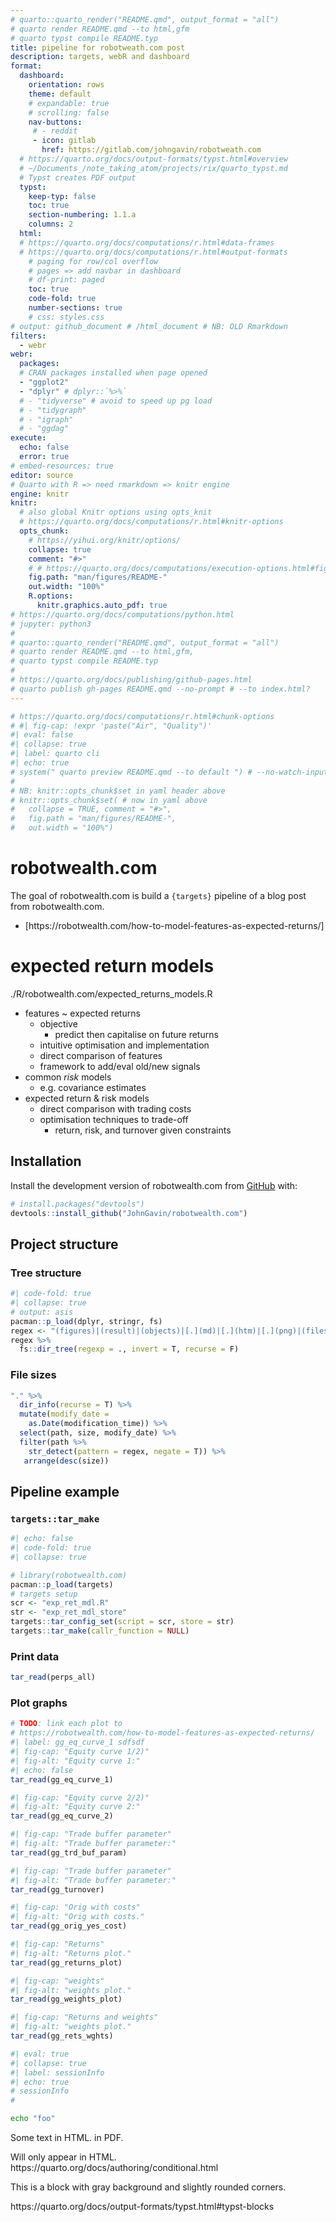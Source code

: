 ```yaml
---
# quarto::quarto_render("README.qmd", output_format = "all")
# quarto render README.qmd --to html,gfm
# quarto typst compile README.typ
title: pipeline for robotweath.com post
description: targets, webR and dashboard
format:
  dashboard:
    orientation: rows
    theme: default
    # expandable: true
    # scrolling: false
    nav-buttons:
     # - reddit
     - icon: gitlab
       href: https://gitlab.com/johngavin/robotweath.com
  # https://quarto.org/docs/output-formats/typst.html#overview
  # ~/Documents_/note_taking_atom/projects/rix/quarto_typst.md
  # Typst creates PDF output
  typst:
    keep-typ: false
    toc: true
    section-numbering: 1.1.a
    columns: 2
  html:
  # https://quarto.org/docs/computations/r.html#data-frames
  # https://quarto.org/docs/computations/r.html#output-formats
    # paging for row/col overflow
    # pages => add navbar in dashboard 
    # df-print: paged
    toc: true
    code-fold: true
    number-sections: true
    # css: styles.css
# output: github_document # /html_document # NB: OLD Rmarkdown
filters:
  - webr
webr:
  packages:
  # CRAN packages installed when page opened
  - "ggplot2"
  - "dplyr" # dplyr::`%>%`
  # - "tidyverse" # avoid to speed up pg load
  # - "tidygraph"
  # - "igraph"
  # - "ggdag"
execute:
  echo: false
  error: true
# embed-resources: true
editor: source
# Quarto with R => need rmarkdown => knitr engine
engine: knitr
knitr: 
  # also global Knitr options using opts_knit
  # https://quarto.org/docs/computations/r.html#knitr-options
  opts_chunk: 
    # https://yihui.org/knitr/options/
    collapse: true
    comment: "#>"
    # # https://quarto.org/docs/computations/execution-options.html#figure-options
    fig.path: "man/figures/README-"
    out.width: "100%"
    R.options:
      knitr.graphics.auto_pdf: true
# https://quarto.org/docs/computations/python.html
# jupyter: python3
#
# quarto::quarto_render("README.qmd", output_format = "all")
# quarto render README.qmd --to html,gfm,
# quarto typst compile README.typ
# 
# https://quarto.org/docs/publishing/github-pages.html
# quarto publish gh-pages README.qmd --no-prompt # --to index.html? 
---
```



<!-- README.md is generated from README.qmd. Please edit that file -->
<!---
  enclose ALL chunks with {webr-r} - not {r}
  then play each in webpage sequentially
  else {r} runs locally only
  ~/Documents_GitHub/ibrokers/vignettes/webr_dag_golem_owl.qmd
--->

```r
# https://quarto.org/docs/computations/r.html#chunk-options
# #| fig-cap: !expr 'paste("Air", "Quality")'
#| eval: false
#| collapse: true
#| label: quarto cli
#| echo: true
# system(" quarto preview README.qmd --to default ") # --no-watch-inputs --no-browse
# 
# NB: knitr::opts_chunk$set in yaml header above
# knitr::opts_chunk$set( # now in yaml above
#   collapse = TRUE, comment = "#>",
#   fig.path = "man/figures/README-",
#   out.width = "100%")
```

# robotwealth.com

<!-- badges: start -->

<!-- badges: end -->

The goal of robotwealth.com is build a `{targets}` pipeline of a blog post from robotwealth.com.

-   [https://robotwealth.com/how-to-model-features-as-expected-returns/]

# expected return models

./R/robotwealth.com/expected_returns_models.R

-   features \~ expected returns
    -   objective
        -   predict then capitalise on future returns
    -   intuitive optimisation and implementation
    -   direct comparison of features
    -   framework to add/eval old/new signals
-   common *risk* models
    -   e.g. covariance estimates
-   expected return & risk models
    -   direct comparison with trading costs
    -   optimisation techniques to trade-off
        -   return, risk, and turnover given constraints

## Installation

Install the development version of robotwealth.com from [GitHub](https://github.com/) with:

``` r
# install.packages("devtools")
devtools::install_github("JohnGavin/robotwealth.com")
```

## Project structure

### Tree structure

```r
#| code-fold: true
#| collapse: true
# output: asis
pacman::p_load(dplyr, stringr, fs)
regex <- "(figures)|(result)|(objects)|[.](md)|[.](htm)|[.](png)|(files)|(meta)|(old)"
regex %>% 
  fs::dir_tree(regexp = ., invert = T, recurse = F)
```

### File sizes

```r
"." %>% 
  dir_info(recurse = T) %>% 
  mutate(modify_date =
    as.Date(modification_time)) %>% 
  select(path, size, modify_date) %>% 
  filter(path %>% 
    str_detect(pattern = regex, negate = T)) %>% 
   arrange(desc(size))
```

## Pipeline example

### `targets::tar_make`

```r
#| echo: false
#| code-fold: true
#| collapse: true

# library(robotwealth.com)
pacman::p_load(targets)
# targets setup
scr <- "exp_ret_mdl.R"
str <- "exp_ret_mdl_store"
targets::tar_config_set(script = scr, store = str)
targets::tar_make(callr_function = NULL)  
```

### Print data

```r
tar_read(perps_all)
```

### Plot graphs

```r
# TODO: link each plot to 
# https://robotwealth.com/how-to-model-features-as-expected-returns/
#| label: gg_eq_curve_1 sdfsdf
#| fig-cap: "Equity curve 1/2)"
#| fig-alt: "Equity curve 1:"
#| echo: false
tar_read(gg_eq_curve_1)
```
```r
#| fig-cap: "Equity curve 2/2)"
#| fig-alt: "Equity curve 2:"
tar_read(gg_eq_curve_2)
```
```r
#| fig-cap: "Trade buffer parameter"
#| fig-alt: "Trade buffer parameter:"
tar_read(gg_trd_buf_param)
```
```r
#| fig-cap: "Trade buffer parameter"
#| fig-alt: "Trade buffer parameter:"
tar_read(gg_turnover)
```
```r
#| fig-cap: "Orig with costs"
#| fig-alt: "Orig with costs."
tar_read(gg_orig_yes_cost)
```
```r
#| fig-cap: "Returns"
#| fig-alt: "Returns plot."
tar_read(gg_returns_plot)
```
```r
#| fig-cap: "weights"
#| fig-alt: "weights plot."
tar_read(gg_weights_plot)
```
```r
#| fig-cap: "Returns and weights"
#| fig-alt: "weights plot."
tar_read(gg_rets_wghts)
```

```r
#| eval: true
#| collapse: true
#| label: sessionInfo
#| echo: true
# sessionInfo
# 
```

```bash
echo "foo" 
```

Some text
[in HTML.]{.content-visible when-format="html"}
[in PDF.]{.content-visible when-format="pdf"}


::: {.content-visible when-format="html"}

Will only appear in HTML.
https://quarto.org/docs/authoring/conditional.html

:::

::: {.block fill="luma(230)" inset="8pt" radius="4pt"}

This is a block with gray background and slightly rounded corners.

https://quarto.org/docs/output-formats/typst.html#typst-blocks

:::
